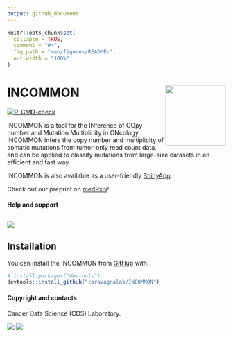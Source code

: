```yaml
---
output: github_document
---
```


<!-- README.md is generated from README.Rmd. Please edit that file -->

```r
knitr::opts_chunk$set(
  collapse = TRUE,
  comment = "#>",
  fig.path = "man/figures/README-",
  out.width = "100%"
)
```

# INCOMMON <a href="caravagnalab.github.io/INCOMMON"><img src="man/figures/logo.png" align="right" height="139" /></a>

<!-- badges: start -->
[![R-CMD-check](https://github.com/caravagnalab/INCOMMON/actions/workflows/R-CMD-check.yaml/badge.svg)](https://github.com/caravagnalab/INCOMMON/actions/workflows/R-CMD-check.yaml)
<!-- badges: end -->

INCOMMON is a tool for the INference of COpy number and Mutation Multiplicity in ONcology.
INCOMMON infers the copy number and multiplicity of somatic mutations from tumor-only read count data, 
and can be applied to classify mutations from large-size datasets in an efficient and fast way. 

INCOMMON is also available as a user-friendly [ShinyApp](https://ncalonaci.shinyapps.io/incommon/).

Check out our preprint on [medRxiv](doi.org/10.1101/2024.05.13.24307238)!

    
#### Help and support

[![](https://img.shields.io/badge/GitHub%20Pages-https://caravagnalab.github.io/INCOMMON/-yellow.svg)](https://caravagnalab.github.io/INCOMMON)
-----

## Installation

You can install the INCOMMON from [GitHub](https://github.com/) with:

``` r
# install.packages("devtools")
devtools::install_github("caravagnalab/INCOMMON")
```

#### Copyright and contacts

Cancer Data Science (CDS) Laboratory.

[![](https://img.shields.io/badge/CDS%20Lab%20Github-caravagnalab-seagreen.svg)](https://github.com/caravagnalab)
[![](https://img.shields.io/badge/CDS%20Lab%20webpage-https://www.caravagnalab.org/-red.svg)](https://www.caravagnalab.org/)
